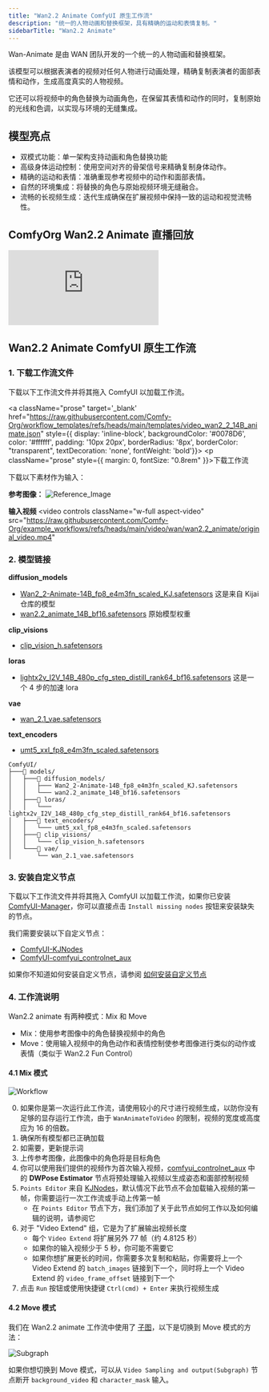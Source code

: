 ```yaml
---
title: "Wan2.2 Animate ComfyUI 原生工作流"
description: "统一的人物动画和替换框架，具有精确的运动和表情复制。"
sidebarTitle: "Wan2.2 Animate"
---
```


Wan-Animate 是由 WAN 团队开发的一个统一的人物动画和替换框架。

该模型可以根据表演者的视频对任何人物进行动画处理，精确复制表演者的面部表情和动作，生成高度真实的人物视频。

它还可以将视频中的角色替换为动画角色，在保留其表情和动作的同时，复制原始的光线和色调，以实现与环境的无缝集成。

## 模型亮点

- 双模式功能：单一架构支持动画和角色替换功能
- 高级身体运动控制：使用空间对齐的骨架信号来精确复制身体动作。
- 精确的运动和表情：准确重现参考视频中的动作和面部表情。
- 自然的环境集成：将替换的角色与原始视频环境无缝融合。
- 流畅的长视频生成：迭代生成确保在扩展视频中保持一致的运动和视觉流畅性。

## ComfyOrg Wan2.2 Animate 直播回放

<iframe
  className="w-full aspect-video rounded-xl"
 src="https://www.youtube.com/embed/5kb-rP0m5BA?si=lbIYkCP5akkG2N6D" 
 title="Wan 2.2 Animate in ComfyUI with Flipping Sigmas / September 19th, 2025" frameborder="0" 
 allow="accelerometer; clipboard-write; encrypted-media; gyroscope; picture-in-picture; web-share" 
 referrerpolicy="strict-origin-when-cross-origin" 
 allowfullscreen>
 </iframe>

<UpdateReminder/>

## Wan2.2 Animate ComfyUI 原生工作流

### 1. 下载工作流文件

下载以下工作流文件并将其拖入 ComfyUI 以加载工作流。

<a className="prose"  target='_blank'  href="https://raw.githubusercontent.com/Comfy-Org/workflow_templates/refs/heads/main/templates/video_wan2_2_14B_animate.json" style={{ display: 'inline-block', backgroundColor: '#0078D6', color: '#ffffff', padding: '10px 20px', borderRadius: '8px', borderColor: "transparent", textDecoration: 'none', fontWeight: 'bold'}}>
    <p className="prose" style={{ margin: 0, fontSize: "0.8rem" }}>下载工作流</p>
</a>

下载以下素材作为输入：

**参考图像：**
![Reference_Image](https://raw.githubusercontent.com/Comfy-Org/example_workflows/refs/heads/main/video/wan/wan2.2_animate/ref_image.png)

**输入视频**
<video
  controls
  className="w-full aspect-video"
  src="https://raw.githubusercontent.com/Comfy-Org/example_workflows/refs/heads/main/video/wan/wan2.2_animate/original_video.mp4"
></video>

### 2. 模型链接

**diffusion_models**       
- [Wan2_2-Animate-14B_fp8_e4m3fn_scaled_KJ.safetensors](https://huggingface.co/Kijai/WanVideo_comfy_fp8_scaled/resolve/main/Wan22Animate/Wan2_2-Animate-14B_fp8_e4m3fn_scaled_KJ.safetensors) 这是来自 Kijai 仓库的模型
- [wan2.2_animate_14B_bf16.safetensors](https://huggingface.co/Comfy-Org/Wan_2.2_ComfyUI_Repackaged/resolve/main/split_files/diffusion_models/wan2.2_animate_14B_bf16.safetensors) 原始模型权重

**clip_visions**
- [clip_vision_h.safetensors](https://huggingface.co/Comfy-Org/Wan_2.1_ComfyUI_repackaged/resolve/main/split_files/clip_vision/clip_vision_h.safetensors)

**loras**
- [lightx2v_I2V_14B_480p_cfg_step_distill_rank64_bf16.safetensors](https://huggingface.co/Kijai/WanVideo_comfy/resolve/main/Lightx2v/lightx2v_I2V_14B_480p_cfg_step_distill_rank64_bf16.safetensors) 这是一个 4 步的加速 lora

**vae**
- [wan_2.1_vae.safetensors](https://huggingface.co/Comfy-Org/Wan_2.2_ComfyUI_Repackaged/resolve/main/split_files/vae/wan_2.1_vae.safetensors)

**text_encoders**   
- [umt5_xxl_fp8_e4m3fn_scaled.safetensors](https://huggingface.co/Comfy-Org/Wan_2.1_ComfyUI_repackaged/resolve/main/split_files/text_encoders/umt5_xxl_fp8_e4m3fn_scaled.safetensors)

```
ComfyUI/
├───📂 models/
│   ├───📂 diffusion_models/
│   │   ├─── Wan2_2-Animate-14B_fp8_e4m3fn_scaled_KJ.safetensors
│   │   └─── wan2.2_animate_14B_bf16.safetensors
│   ├───📂 loras/
│   │   └─── lightx2v_I2V_14B_480p_cfg_step_distill_rank64_bf16.safetensors
│   ├───📂 text_encoders/
│   │   └─── umt5_xxl_fp8_e4m3fn_scaled.safetensors 
│   ├───📂 clip_visions/ 
│   │   └─── clip_vision_h.safetensors
│   └───📂 vae/
│       └── wan_2.1_vae.safetensors
```

### 3. 安装自定义节点

下载以下工作流文件并将其拖入 ComfyUI 以加载工作流，如果你已安装 [ComfyUI-Manager](https://github.com/Comfy-Org/ComfyUI-Manager)，你可以直接点击 `Install missing nodes` 按钮来安装缺失的节点。

我们需要安装以下自定义节点：

- [ComfyUI-KJNodes](https://github.com/kijai/ComfyUI-KJNodes)
- [ComfyUI-comfyui_controlnet_aux](https://github.com/Fannovel16/comfyui_controlnet_aux)

如果你不知道如何安装自定义节点，请参阅 [如何安装自定义节点](/installation/install_custom_node)

### 4. 工作流说明

Wan2.2 animate 有两种模式：Mix 和 Move
- Mix：使用参考图像中的角色替换视频中的角色
- Move：使用输入视频中的角色动作和表情控制使参考图像进行类似的动作或表情（类似于 Wan2.2 Fun Control）

#### 4.1 Mix 模式

![Workflow](/images/tutorial/video/wan/wan2_2/wan_2.2_14b_animate.jpg)

0. 如果你是第一次运行此工作流，请使用较小的尺寸进行视频生成，以防你没有足够的显存运行工作流，由于 `WanAnimateToVideo` 的限制，视频的宽度或高度应为 16 的倍数。
1. 确保所有模型都已正确加载
2. 如需要，更新提示词
3. 上传参考图像，此图像中的角色将是目标角色
4. 你可以使用我们提供的视频作为首次输入视频，[comfyui_controlnet_aux](https://github.com/Fannovel16/comfyui_controlnet_aux) 中的 **DWPose Estimator** 节点将预处理输入视频以生成姿态和面部控制视频
5. `Points Editor` 来自 [KJNodes](https://github.com/kijai/ComfyUI-KJNodes/)，默认情况下此节点不会加载输入视频的第一帧，你需要运行一次工作流或手动上传第一帧
    - 在 `Points Editor` 节点下方，我们添加了关于此节点如何工作以及如何编辑的说明，请参阅它
6. 对于 "Video Extend" 组，它是为了扩展输出视频长度
    - 每个 `Video Extend` 将扩展另外 77 帧（约 4.8125 秒）
    - 如果你的输入视频少于 5 秒，你可能不需要它
    - 如果你想扩展更长的时间，你需要多次复制和粘贴，你需要将上一个 Video Extend 的 `batch_images` 链接到下一个，同时将上一个 Video Extend 的 `video_frame_offset` 链接到下一个
7. 点击 `Run` 按钮或使用快捷键 `Ctrl(cmd) + Enter` 来执行视频生成

#### 4.2 Move 模式

我们在 Wan2.2 animate 工作流中使用了 [子图](/interface/features/subgraph)，以下是切换到 Move 模式的方法：

![Subgraph](/images/tutorial/video/wan/wan2_2/wan2.2_animate_subgraph.jpg)

如果你想切换到 Move 模式，可以从 `Video Sampling and output(Subgraph)` 节点断开 `background_video` 和 `character_mask` 输入。